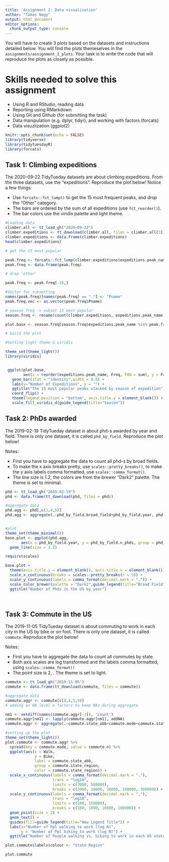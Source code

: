 ```yaml
---
title: 'Assignment 2: Data visualization'
author: "Tamas Nagy"
output: html_document
editor_options: 
  chunk_output_type: console
---
```


You will have to create 3 plots based on the datasets and instructions detailed below. You will find the plots themeselves in the `assignments/assignment_2_plots`. Your task is to write the code that will reproduce the plots as closely as possible.

# Skills needed to solve this assignment

-   Using R and RStudio, reading data
-   Reporting using RMarkdown
-   Using Git and Github (for submitting the task)
-   Data manipulation (e.g. dplyr, tidyr), and working with factors (forcats)
-   Data visuzlization (ggplot2)

```r
knitr::opts_chunk$set(echo = FALSE)
library(tidyverse)
library(tidytuesdayR)
library(forcats)
```

## Task 1: Climbing expeditions

The 2020-09-22 TidyTueday datasets are about climbing expeditions. From the three datasets, use the "expeditions". Reproduce the plot below! Notice a few things:

-   Use `forcats::fct_lump()` to get the 15 most frequent peaks, and drop the "Other" category.
-   The bars are ordered by the sum of all expeditions (use `fct_reorder()`).
-   The bar colors use the viridis palette and light theme.

```r
#Loading data
climber.all <- tt_load_gh("2020-09-22")
climber.expeditions <- tt_download(climber.all, files = climber.all[3])
climber.expeditions <- data.frame(climber.expeditions)
head(climber.expeditions)

# get the 15 most popular

peak.freq <- forcats::fct_lump(climber.expeditions$expeditions.peak_name, n = 15) %>% table()
peak.freq <- data.frame(peak.freq)

# drop 'other'

peak.freq <- peak.freq[-16,]

#Vector for subsetting
names(peak.freq)[names(peak.freq) == "."] <- "Pname"
peak.freq.vec <- as.vector(peak.freq$Pname)

# season freq -> subset 15 most popular
season.freq <- rename(count(climber.expeditions, expeditions.peak_name, expeditions.peak_name, expeditions.season), Freq = n)

plot.base <- season.freq[season.freq$expeditions.peak_name %in% peak.freq.vec,]

# build the plot

#Setting light theme & viridis

theme_set(theme_light())
library(viridis)


 ggplot(plot.base, 
        aes(x = reorder(expeditions.peak_name, Freq, FUN = sum), y = Freq, fill=expeditions.season)) + 
   geom_bar(stat = "identity",width = 0.8) + 
   labs(y="Number of Expeditions", y = "") +
   ggtitle("The 15 most popular peaks stacked by season of expedition") +
   coord_flip() + 
   theme(legend.position = "bottom", axis.title.y = element_blank()) +
   scale_fill_viridis_d(guide_legend(title="Season"))
```

## Task 2: PhDs awarded

The 2019-02-19 TidyTueday dataset is about phd-s awarded by year and field. There is only one dataset, it is called `phd_by_field`. Reproduce the plot below!

Notes:

-   First you have to aggregate the data to count all phd-s by broad fields.
-   To make the x axis breaks pretty, use `scales::pretty_breaks()`, to make the y axis labels comma formatted, use `scales::comma_format()`.
-   The line size is 1.2, the colors are from the brewer "Dark2" palette. The theme is set to minimal.

```r
phd <- tt_load_gh("2019-02-19")
phd <- data.frame(tt_download(phd, files = phd))

#aggregate data
phd.agg <- phd[,c(1,4,5)]
phd.agg <- aggregate(.~phd_by_field.broad_field+phd_by_field.year, phd.agg, sum)


#plot
theme_set(theme_minimal())
base.plot <- ggplot(phd.agg,
       aes(x = phd_by_field.year, y = phd_by_field.n_phds, group = phd_by_field.broad_field, color = phd_by_field.broad_field)) +
  geom_line(size = 1.2)

require(scales)

base.plot +
  theme(axis.title.y = element_blank(), axis.title.x = element_blank()) +
  scale_x_continuous(breaks = scales::pretty_breaks(n = 5)) +
  scale_y_continuous(labels = comma_format(decimal.mark = ",")) +
  scale_color_brewer(palette = "Dark2",guide_legend(title="Broad Field")) +
  ggtitle("Number of Phds in the US by year")
                  
                     

```

## Task 3: Commute in the US

The 2019-11-05 TidyTueday dataset is about commuting to work in each city in the US by bike or on foot. There is only one dataset, it is called `commute`. Reproduce the plot below!

Notes:

-   First you have to aggregate the data to count all commutes by state.
-   Both axis scales are log transformed and the labels comma formatted, using `scales::comma_format()`
-   The point size is 2, . The theme is set to light.

```r
commute <- tt_load_gh("2019-11-05")
commute <- data.frame(tt_download(commute, files = commute))

#aggregate data
commute.aggr <- commute[c(8,4,5,9)]
# adding an NA level o factors to keep NAs during aggregate

nm1 <- setdiff(names(commute.aggr[-3]), 'count')
commute.aggr[nm1] <- lapply(commute.aggr[nm1], addNA)
commute.aggr <- aggregate(.~commute.state_abb+commute.mode+commute.state_region, commute.aggr, na.action = na.pass, sum)

#setting up the plot
theme_set(theme_light())
plot.commute <- commute.aggr %>% 
  spread(key = commute.mode, value = commute.n) %>% 
  ggplot(aes(x = Walk,
             y = Bike,
             label = commute.state_abb,
             group = commute.state_region,
             color = commute.state_region)) +
  scale_x_continuous(labels = comma_format(decimal.mark = ","),
                     trans = "log10",
                     limits = c(3000, 500000),
                     breaks = c(3000, 10000, 30000, 100000, 300000)) +
  scale_y_continuous(labels = comma_format(decimal.mark = ","),
                     trans = "log10",
                     limits = c(100, 150000),
                     breaks = c(100, 1000, 10000, 100000)) +
  geom_point(size = 2) + 
  geom_text() + 
  guides(fill=guide_legend(title="New Legend Title")) +
  labs(x="Number of Ppl walking to work (log N)",
       y = "Number of Ppl biking to work (log N)") +
  ggtitle("Number of People walking vs. biking to work in each US state")

plot.commute$labels$colour <- "State Region"

plot.commute
```